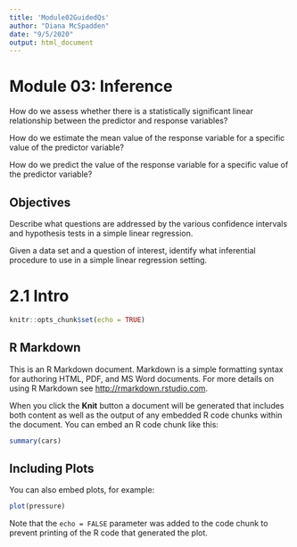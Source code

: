 ```yaml
---
title: 'Module02GuidedQs'
author: "Diana McSpadden"
date: "9/5/2020"
output: html_document
---
```


# Module 03: Inference
How do we assess whether there is a statistically significant linear relationship between the predictor and response variables?


How do we estimate the mean value of the response variable for a specific value of the predictor variable?


How do we predict the value of the response variable for a specific value of the predictor variable?

## Objectives
Describe what questions are addressed by the various confidence intervals and hypothesis tests in a simple linear regression.

Given a data set and a question of interest, identify what inferential procedure to use in a simple linear regression setting.

# 2.1 Intro



```r
knitr::opts_chunk$set(echo = TRUE)
```

## R Markdown

This is an R Markdown document. Markdown is a simple formatting syntax for authoring HTML, PDF, and MS Word documents. For more details on using R Markdown see <http://rmarkdown.rstudio.com>.

When you click the **Knit** button a document will be generated that includes both content as well as the output of any embedded R code chunks within the document. You can embed an R code chunk like this:

```r
summary(cars)
```

## Including Plots

You can also embed plots, for example:

```r
plot(pressure)
```

Note that the `echo = FALSE` parameter was added to the code chunk to prevent printing of the R code that generated the plot.
